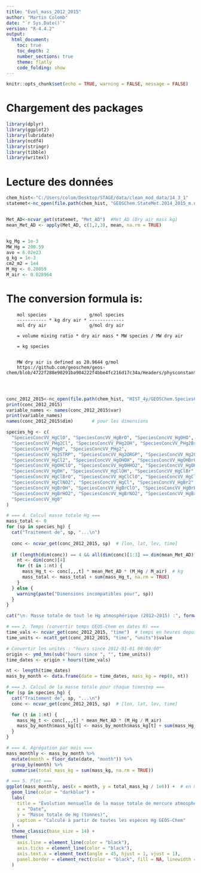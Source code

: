 ---
title: "Evol_mass_2012_2015"
author: "Martin Colomb"
date: "`r Sys.Date()`"
version: "R-4.4.2"
output:
  html_document:
    toc: true
    toc_depth: 2
    number_sections: true
    theme: flatly
    code_folding: show
---

```{r setup, include=FALSE}
knitr::opts_chunk$set(echo = TRUE, warning = FALSE, message = FALSE)
```

# Chargement des packages

```{r packages}
library(dplyr)
library(ggplot2)
library(lubridate)
library(ncdf4)
library(stringr)
library(tibble)
library(writexl)


```

# Lecture des données

```{r cell-area}
chem_hist<-"C:/Users/colom/Desktop/STAGE/data/clean_mod_data/14_3_1"
statemet<-nc_open(file.path(chem_hist, "GEOSChem.StateMet.2014_2015_m.nc4"))


Met_AD<-ncvar_get(statemet, "Met_AD")  #Met_AD (Dry air mass kg)
mean_Met_AD <- apply(Met_AD, c(1,2,3), mean, na.rm = TRUE)


kg_Mg = 1e-3
MW_Hg = 200.59
avo = 6.02e23
g_kg = 1e-3
cm2_m2 = 1e4
M_Hg <- 0.20059
M_air <- 0.028964
```

# The conversion formula is:

```         
    mol species                g/mol species
    ----------- * kg dry air * -------------
    mol dry air                g/mol dry air

    = volume mixing ratio * dry air mass * MW species / MW dry air

    = kg species
    
        
    MW dry air is defined as 28.9644 g/mol
    https://github.com/geoschem/geos-chem/blob/4722f288e90291ba904222f4bbe4fc216d17c34a/Headers/physconstants.F90#L26

    
    
```

```{r plot Hg total mensuel, echo=TRUE}

conc_2012_2015<-nc_open(file.path(chem_hist, "HIST_4y/GEOSChem.SpeciesConc.2012_2015_m.nc4"))
print(conc_2012_2015)
variable_names <- names(conc_2012_2015$var)
print(variable_names)
names(conc_2012_2015$dim)       # pour les dimensions

species_hg <- c(
  "SpeciesConcVV_HgClO", "SpeciesConcVV_HgBrO", "SpeciesConcVV_HgOHO",
  "SpeciesConcVV_PHg2Cl", "SpeciesConcVV_PHg2OH", "SpeciesConcVV_PHg2Br",
  "SpeciesConcVV_PHg0", "SpeciesConcVV_PHg2",
  "SpeciesConcVV_Hg2STRP", "SpeciesConcVV_Hg2ORGP", "SpeciesConcVV_Hg2ClP",
  "SpeciesConcVV_HgCl2", "SpeciesConcVV_HgOHOH", "SpeciesConcVV_HgOHBrO",
  "SpeciesConcVV_HgOHClO", "SpeciesConcVV_HgOHHO2", "SpeciesConcVV_HgOHNO2",
  "SpeciesConcVV_HgOH", "SpeciesConcVV_HgClOH", "SpeciesConcVV_HgClBr",
  "SpeciesConcVV_HgClBrO", "SpeciesConcVV_HgClClO", "SpeciesConcVV_HgClHO2",
  "SpeciesConcVV_HgClNO2", "SpeciesConcVV_HgCl", "SpeciesConcVV_HgBr2",
  "SpeciesConcVV_HgBrOH", "SpeciesConcVV_HgBrClO", "SpeciesConcVV_HgBrBrO",
  "SpeciesConcVV_HgBrHO2", "SpeciesConcVV_HgBrNO2", "SpeciesConcVV_HgBr",
  "SpeciesConcVV_Hg0"
)

# === 4. Calcul masse totale Hg ===
mass_total <- 0
for (sp in species_hg) {
  cat("Traitement de", sp, "...\n")
  
  conc <- ncvar_get(conc_2012_2015, sp)  # [lon, lat, lev, time]
  
  if (length(dim(conc)) == 4 && all(dim(conc)[1:3] == dim(mean_Met_AD))) {
    nt <- dim(conc)[4]
    for (t in 1:nt) {
      mass_Hg_t <- conc[,,,t] * mean_Met_AD * (M_Hg / M_air)  # kg
      mass_total <- mass_total + sum(mass_Hg_t, na.rm = TRUE)
    }
  } else {
    warning(paste("Dimensions incompatibles pour", sp))
  }
}

cat("\n💡 Masse totale de tout le Hg atmosphérique (2012–2015) :", format(mass_total, scientific = TRUE), "kg\n")

```



```{r plot}
# === 2. Temps (convertir temps GEOS-Chem en dates R) ===
time_vals <- ncvar_get(conc_2012_2015, "time")  # temps en heures depuis...
time_units <- ncatt_get(conc_2012_2015, "time", "units")$value

# Convertir les unités : "hours since 2012-01-01 00:00:00"
origin <- ymd_hms(sub("hours since ", "", time_units))
time_dates <- origin + hours(time_vals)

nt <- length(time_dates)
mass_by_month <- data.frame(date = time_dates, mass_kg = rep(0, nt))

# === 3. Calcul de la masse totale pour chaque timestep ===
for (sp in species_hg) {
  cat("Traitement de", sp, "...\n")
  conc <- ncvar_get(conc_2012_2015, sp)  # [lon, lat, lev, time]

  for (t in 1:nt) {
    mass_Hg_t <- conc[,,,t] * mean_Met_AD * (M_Hg / M_air)
    mass_by_month$mass_kg[t] <- mass_by_month$mass_kg[t] + sum(mass_Hg_t, na.rm = TRUE)
  }
}

# === 4. Agrégation par mois ===
mass_monthly <- mass_by_month %>%
  mutate(month = floor_date(date, "month")) %>%
  group_by(month) %>%
  summarise(total_mass_kg = sum(mass_kg, na.rm = TRUE))

# === 5. Plot ===
ggplot(mass_monthly, aes(x = month, y = total_mass_kg / 1e6)) +  # en mégagrammes (tonnes)
  geom_line(color = "darkblue") +
  labs(
    title = "Évolution mensuelle de la masse totale de mercure atmosphérique",
    x = "Date",
    y = "Masse totale de Hg (tonnes)",
    caption = "Calculé à partir de toutes les espèces Hg GEOS-Chem"
  ) +
  theme_classic(base_size = 14) +
  theme(
    axis.line = element_line(color = "black"),
    axis.ticks = element_line(color = "black"),
    axis.text.x = element_text(angle = 45, hjust = 1, vjust = 1),
    panel.border = element_rect(color = "black", fill = NA, linewidth = 0.8)
  )





```
